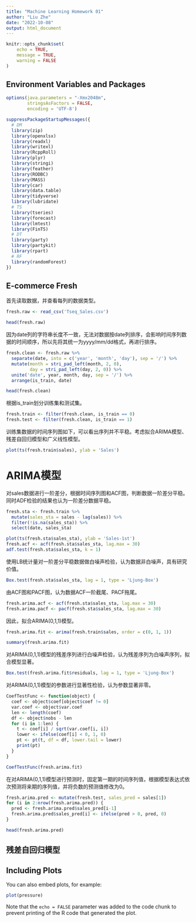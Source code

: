```yaml
---
title: "Machine Learning Homework 01"
author: "Liu Zhe"
date: "2022-10-08"
output: html_document
---
```


```r
knitr::opts_chunk$set(
	echo = TRUE,
	message = TRUE,
	warning = FALSE
)
```

## Environment Variables and Packages

```r
options(java.parameters = "-Xmx2048m",
        stringsAsFactors = FALSE, 
        encoding = 'UTF-8')

suppressPackageStartupMessages({
  # DM
  library(zip)
  library(openxlsx)
  library(readxl)
  library(writexl)
  library(RcppRoll)
  library(plyr)
  library(stringi)
  library(feather)
  library(RODBC)
  library(MASS)
  library(car)
  library(data.table)
  library(tidyverse)
  library(lubridate)
  # TS
  library(tseries)
  library(forecast)
  library(lmtest)
  library(FinTS)
  # DT
  library(party)
  library(partykit)
  library(rpart)
  # RF
  library(randomForest)
})
```

## E-commerce Fresh

首先读取数据，并查看每列的数据类型。

```r
fresh.raw <- read_csv('Tseq_Sales.csv')

head(fresh.raw)
```

因为date列的字符串长度不一致，无法对数据按date列排序，会影响时间序列数据的时间顺序，所以先将其统一为yyyy/mm/dd格式，再进行排序。

```r
fresh.clean <- fresh.raw %>% 
  separate(date, into = c('year', 'month', 'day'), sep = '/') %>% 
  mutate(month = stri_pad_left(month, 2, 0), 
         day = stri_pad_left(day, 2, 0)) %>% 
  unite('date', year, month, day, sep = '/') %>% 
  arrange(is_train, date)

head(fresh.clean)
```

根据is_train划分训练集和测试集。

```r
fresh.train <- filter(fresh.clean, is_train == 0)
fresh.test <- filter(fresh.clean, is_train == 1)
```

训练集数据的时间序列图如下，可以看出序列并不平稳。考虑拟合ARIMA模型、残差自回归模型和广义线性模型。

```r
plot(ts(fresh.train$sales), ylab = 'Sales')
```

# ARIMA模型

对sales数据进行一阶差分，根据时间序列图和ACF图，判断数据一阶差分平稳。同时ADF检验的结果也认为一阶差分数据平稳。

```r
fresh.sta <- fresh.train %>% 
  mutate(sales_sta = sales - lag(sales)) %>% 
  filter(!is.na(sales_sta)) %>% 
  select(date, sales_sta)

plot(ts(fresh.sta$sales_sta), ylab = 'Sales-1st')
fresh.acf <- acf(fresh.sta$sales_sta, lag.max = 30)
adf.test(fresh.sta$sales_sta, k = 1)
```

使用LB统计量对一阶差分平稳数据做白噪声检验，认为数据非白噪声，具有研究价值。

```r
Box.test(fresh.sta$sales_sta, lag = 1, type = 'Ljung-Box')
```

由ACF图和PACF图，认为数据ACF一阶截尾、PACF拖尾。

```r
fresh.arima.acf <- acf(fresh.sta$sales_sta, lag.max = 30)
fresh.arima.pacf <- pacf(fresh.sta$sales_sta, lag.max = 30)
```

因此，拟合ARIMA(0,1,1)模型。

```r
fresh.arima.fit <- arima(fresh.train$sales, order = c(0, 1, 1))

summary(fresh.arima.fit)
```

对ARIMA(0,1,1)模型的残差序列进行白噪声检验，认为残差序列为白噪声序列，拟合模型显著。

```r
Box.test(fresh.arima.fit$residuals, lag = 1, type = 'Ljung-Box')
```

对ARIMA(0,1,1)模型的参数进行显著性检验，认为参数显著非零。

```r
CoefTestFunc <- function(object) {
  coef <- object$coef[object$coef != 0]
  var.coef <- object$var.coef
  len <- length(coef)
  df <- object$nobs - len
  for (i in 1:len) {
    t <- coef[i] / sqrt(var.coef[i, i])
    lower <- ifelse(coef[i] < 0, 1, 0)
    pt <- pt(t, df = df, lower.tail = lower)
    print(pt)
  }
}

CoefTestFunc(fresh.arima.fit)
```

在对ARIMA(0,1,1)模型进行预测时，固定第一期的时间序列值，根据模型表达式依次预测将来期的序列值，并将负数的预测值修改为0。

```r
fresh.arima.pred <- mutate(fresh.test, sales_pred = sales[1])
for (i in 2:nrow(fresh.arima.pred)) {
  pred <- fresh.arima.pred$sales_pred[i-1]
  fresh.arima.pred$sales_pred[i] <- ifelse(pred > 0, pred, 0)
}

head(fresh.arima.pred)
```

## 残差自回归模型




## Including Plots

You can also embed plots, for example:

```r
plot(pressure)
```

Note that the `echo = FALSE` parameter was added to the code chunk to prevent printing of the R code that generated the plot.

